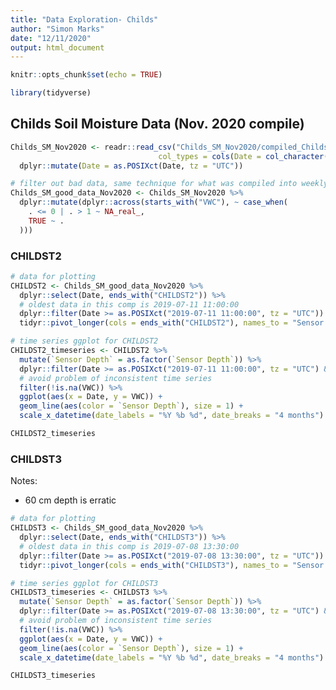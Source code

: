 ```yaml
---
title: "Data Exploration- Childs"
author: "Simon Marks"
date: "12/11/2020"
output: html_document
---
```


```r
knitr::opts_chunk$set(echo = TRUE)
```

```r
library(tidyverse)
```

## Childs Soil Moisture Data (Nov. 2020 compile)

```r

Childs_SM_Nov2020 <- readr::read_csv("Childs_SM_Nov2020/compiled_Childs_Nov2020.csv", 
                                 col_types = cols(Date = col_character(), .default = col_double())) %>% 
  dplyr::mutate(Date = as.POSIXct(Date, tz = "UTC"))

# filter out bad data, same technique for what was compiled into weekly averages
Childs_SM_good_data_Nov2020 <- Childs_SM_Nov2020 %>%
  dplyr::mutate(dplyr::across(starts_with("VWC"), ~ case_when(
    . <= 0 | . > 1 ~ NA_real_,
    TRUE ~ .
  )))

```

### CHILDST2

```r

# data for plotting
CHILDST2 <- Childs_SM_good_data_Nov2020 %>% 
  dplyr::select(Date, ends_with("CHILDST2")) %>% 
  # oldest data in this comp is 2019-07-11 11:00:00
  dplyr::filter(Date >= as.POSIXct("2019-07-11 11:00:00", tz = "UTC")) %>%
  tidyr::pivot_longer(cols = ends_with("CHILDST2"), names_to = "Sensor Depth", values_to = "VWC")

# time series ggplot for CHILDST2
CHILDST2_timeseries <- CHILDST2 %>%
  mutate(`Sensor Depth` = as.factor(`Sensor Depth`)) %>%
  dplyr::filter(Date >= as.POSIXct("2019-07-11 11:00:00", tz = "UTC") & Date <= as.POSIXct("2020-11-23 12:00:00", tz = "UTC")) %>% 
  # avoid problem of inconsistent time series
  filter(!is.na(VWC)) %>% 
  ggplot(aes(x = Date, y = VWC)) +
  geom_line(aes(color = `Sensor Depth`), size = 1) +
  scale_x_datetime(date_labels = "%Y %b %d", date_breaks = "4 months")

CHILDST2_timeseries

```

### CHILDST3

Notes:

* 60 cm depth is erratic

```r

# data for plotting
CHILDST3 <- Childs_SM_good_data_Nov2020 %>% 
  dplyr::select(Date, ends_with("CHILDST3")) %>% 
  # oldest data in this comp is 2019-07-08 13:30:00
  dplyr::filter(Date >= as.POSIXct("2019-07-08 13:30:00", tz = "UTC")) %>%
  tidyr::pivot_longer(cols = ends_with("CHILDST3"), names_to = "Sensor Depth", values_to = "VWC")

# time series ggplot for CHILDST3
CHILDST3_timeseries <- CHILDST3 %>%
  mutate(`Sensor Depth` = as.factor(`Sensor Depth`)) %>%
  dplyr::filter(Date >= as.POSIXct("2019-07-08 13:30:00", tz = "UTC") & Date <= as.POSIXct("2020-11-23 12:00:00", tz = "UTC")) %>% 
  # avoid problem of inconsistent time series
  filter(!is.na(VWC)) %>% 
  ggplot(aes(x = Date, y = VWC)) +
  geom_line(aes(color = `Sensor Depth`), size = 1) +
  scale_x_datetime(date_labels = "%Y %b %d", date_breaks = "4 months")

CHILDST3_timeseries

```